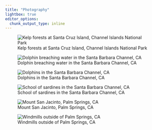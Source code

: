 ```yaml
---
title: "Photography"
lightbox: true
editor_options: 
  chunk_output_type: inline
---
```


![Kelp forests at Santa Cruz Island, Channel Islands National Park](media/DSC_4341.jpg){group="my-gallery"}

![Dolphin breaching water in the Santa Barbara Channel, CA](media/DSC_9405.jpg){group="my-gallery"}

![Dolphins in the Santa Barbara Channel, CA](media/DSC_9327.jpg){group="my-gallery"}

![School of sardines in the Santa Barbara Channel, CA](media/DSC_9389.jpeg){group="my-gallery"}

![Mount San Jacinto, Palm Springs, CA](media/DSC_9156.jpg){group="my-gallery"}

![Windmills outside of Palm Springs, CA](media/DSC_9137.jpg){group="my-gallery"}

